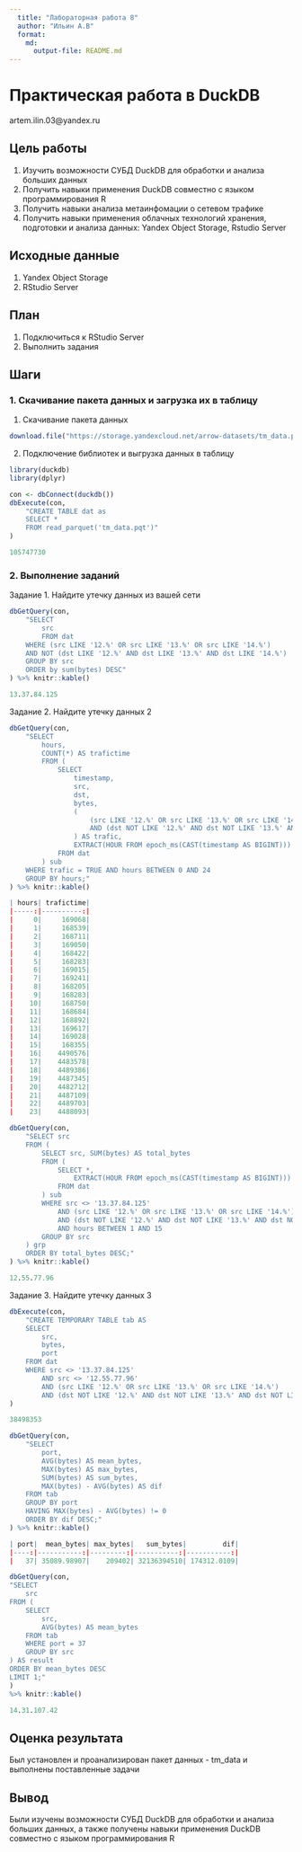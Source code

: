 ```yaml
---
  title: "Лабораторная работа 8"
  author: "Ильин А.В"
  format: 
    md:
      output-file: README.md
---
```


# Практическая работа в DuckDB

artem.ilin.03@yandex.ru

## Цель работы
1. Изучить возможности СУБД DuckDB для обработки и анализа больших данных
2. Получить навыки применения DuckDB совместно с языком программирования R
3. Получить навыки анализа метаинфомации о сетевом трафике
4. Получить навыки применения облачных технологий хранения, подготовки и анализа данных: Yandex Object Storage, Rstudio Server

## Исходные данные

1. Yandex Object Storage
2. RStudio Server

## План

1. Подключиться к RStudio Server
2. Выполнить задания


## Шаги

### 1. Скачивание пакета данных и загрузка их в таблицу

1. Скачивание пакета данных
```r
download.file("https://storage.yandexcloud.net/arrow-datasets/tm_data.pqt",destfile = "tm_data.pqt")
```
2. Подключение библиотек и выгрузка данных в таблицу
```r 
library(duckdb)
library(dplyr)

con <- dbConnect(duckdb())
dbExecute(con, 
    "CREATE TABLE dat as 
    SELECT * 
    FROM read_parquet('tm_data.pqt')"
)
```
```r
105747730
```
### 2. Выполнение заданий
 
Задание 1. Найдите утечку данных из вашей сети
```r
dbGetQuery(con,
    "SELECT 
        src 
        FROM dat
    WHERE (src LIKE '12.%' OR src LIKE '13.%' OR src LIKE '14.%') 
    AND NOT (dst LIKE '12.%' AND dst LIKE '13.%' AND dst LIKE '14.%')
    GROUP BY src
    ORDER by sum(bytes) DESC"
) %>% knitr::kable()
```
```r
13.37.84.125
```
Задание 2. Найдите утечку данных 2
```r
dbGetQuery(con,
    "SELECT 
        hours,
        COUNT(*) AS trafictime
        FROM (
            SELECT 
                timestamp,
                src,
                dst,
                bytes,
                (
                    (src LIKE '12.%' OR src LIKE '13.%' OR src LIKE '14.%')
                    AND (dst NOT LIKE '12.%' AND dst NOT LIKE '13.%' AND dst NOT LIKE '14.%')
                ) AS trafic,
                EXTRACT(HOUR FROM epoch_ms(CAST(timestamp AS BIGINT))) AS hours
            FROM dat
        ) sub
    WHERE trafic = TRUE AND hours BETWEEN 0 AND 24
    GROUP BY hours;"
) %>% knitr::kable()
```
```r
| hours| trafictime|
|-----:|----------:|
|     0|     169068|
|     1|     168539|
|     2|     168711|
|     3|     169050|
|     4|     168422|
|     5|     168283|
|     6|     169015|
|     7|     169241|
|     8|     168205|
|     9|     168283|
|    10|     168750|
|    11|     168684|
|    12|     168892|
|    13|     169617|
|    14|     169028|
|    15|     168355|
|    16|    4490576|
|    17|    4483578|
|    18|    4489386|
|    19|    4487345|
|    20|    4482712|
|    21|    4487109|
|    22|    4489703|
|    23|    4488093|
```

```r 
dbGetQuery(con,
    "SELECT src
    FROM (
        SELECT src, SUM(bytes) AS total_bytes
        FROM (
            SELECT *,
                EXTRACT(HOUR FROM epoch_ms(CAST(timestamp AS BIGINT))) AS hours
            FROM dat
        ) sub
        WHERE src <> '13.37.84.125'
            AND (src LIKE '12.%' OR src LIKE '13.%' OR src LIKE '14.%')
            AND (dst NOT LIKE '12.%' AND dst NOT LIKE '13.%' AND dst NOT LIKE '14.%')
            AND hours BETWEEN 1 AND 15
        GROUP BY src
    ) grp
    ORDER BY total_bytes DESC;"
) %>% knitr::kable()
```
```r
12.55.77.96
```
Задание 3. Найдите утечку данных 3
```r
dbExecute(con,
    "CREATE TEMPORARY TABLE tab AS
    SELECT 
        src, 
        bytes, 
        port
    FROM dat
    WHERE src <> '13.37.84.125'
        AND src <> '12.55.77.96'
        AND (src LIKE '12.%' OR src LIKE '13.%' OR src LIKE '14.%')
        AND (dst NOT LIKE '12.%' AND dst NOT LIKE '13.%' AND dst NOT LIKE '14.%');"
)
```
```r
38498353
```
```r 
dbGetQuery(con,
    "SELECT 
        port, 
        AVG(bytes) AS mean_bytes, 
        MAX(bytes) AS max_bytes, 
        SUM(bytes) AS sum_bytes, 
        MAX(bytes) - AVG(bytes) AS dif
    FROM tab
    GROUP BY port
    HAVING MAX(bytes) - AVG(bytes) != 0
    ORDER BY dif DESC;"
) %>% knitr::kable()
```
```r
| port|  mean_bytes| max_bytes|   sum_bytes|         dif|
|----:|-----------:|---------:|-----------:|-----------:|
|   37| 35089.98907|    209402| 32136394510| 174312.0109|
```
```r
dbGetQuery(con,
"SELECT
    src
FROM (
    SELECT
        src,
        AVG(bytes) AS mean_bytes
    FROM tab
    WHERE port = 37
    GROUP BY src
) AS result
ORDER BY mean_bytes DESC
LIMIT 1;"
)
%>% knitr::kable()
```
```r
14.31.107.42
```

## Оценка результата

Был установлен и проанализирован пакет данных - tm_data и выполнены поставленные задачи

## Вывод

Были изучены возможности СУБД DuckDB для обработки и анализа больших данных, а также получены навыки применения DuckDB совместно с языком программирования R
```r
```